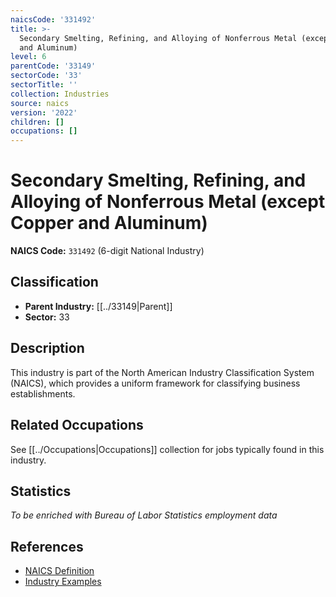 ```yaml
---
naicsCode: '331492'
title: >-
  Secondary Smelting, Refining, and Alloying of Nonferrous Metal (except Copper
  and Aluminum)
level: 6
parentCode: '33149'
sectorCode: '33'
sectorTitle: ''
collection: Industries
source: naics
version: '2022'
children: []
occupations: []
---
```

# Secondary Smelting, Refining, and Alloying of Nonferrous Metal (except Copper and Aluminum)

**NAICS Code:** `331492` (6-digit National Industry)

## Classification

- **Parent Industry:** [[../33149|Parent]]
- **Sector:** 33

## Description

This industry is part of the North American Industry Classification System (NAICS), which provides a uniform framework for classifying business establishments.

## Related Occupations

See [[../Occupations|Occupations]] collection for jobs typically found in this industry.

## Statistics

*To be enriched with Bureau of Labor Statistics employment data*

## References

- [NAICS Definition](https://www.census.gov/naics/)
- [Industry Examples](https://www.census.gov/naics/2022NAICS/)
